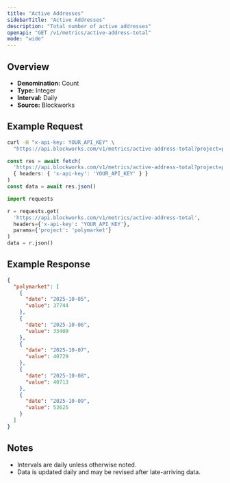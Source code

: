 ```yaml
---
title: "Active Addresses"
sidebarTitle: "Active Addresses"
description: "Total number of active addresses"
openapi: "GET /v1/metrics/active-address-total"
mode: "wide"
---
```


## Overview

- **Denomination:** Count
- **Type:** Integer
- **Interval:** Daily
- **Source:** Blockworks

## Example Request

<CodeGroup>

```bash cURL
curl -H "x-api-key: YOUR_API_KEY" \
  "https://api.blockworks.com/v1/metrics/active-address-total?project=polymarket"
```

```typescript TypeScript
const res = await fetch(
  'https://api.blockworks.com/v1/metrics/active-address-total?project=polymarket',
  { headers: { 'x-api-key': 'YOUR_API_KEY' } }
)
const data = await res.json()
```

```python Python
import requests

r = requests.get(
  'https://api.blockworks.com/v1/metrics/active-address-total',
  headers={'x-api-key': 'YOUR_API_KEY'},
  params={'project': 'polymarket'}
)
data = r.json()
```

</CodeGroup>

## Example Response

```json
{
  "polymarket": [
    {
      "date": "2025-10-05",
      "value": 37744
    },
    {
      "date": "2025-10-06",
      "value": 33409
    },
    {
      "date": "2025-10-07",
      "value": 40729
    },
    {
      "date": "2025-10-08",
      "value": 40713
    },
    {
      "date": "2025-10-09",
      "value": 53625
    }
  ]
}
```

## Notes
- Intervals are daily unless otherwise noted.
- Data is updated daily and may be revised after late-arriving data.